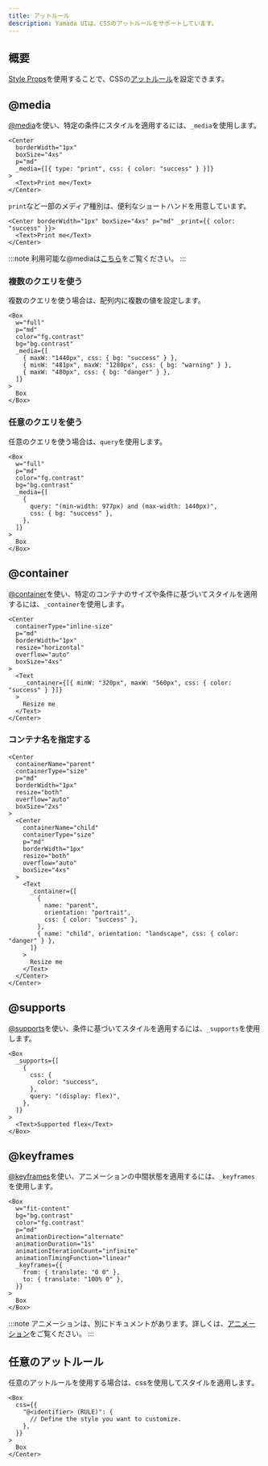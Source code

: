 ```yaml
---
title: アットルール
description: Yamada UIは、CSSのアットルールをサポートしています。
---
```


## 概要

[Style Props](/docs/styling/style-props)を使用することで、CSSの[アットルール](https://developer.mozilla.org/ja/docs/Web/CSS/At-rule)を設定できます。

## @media

[@media](https://developer.mozilla.org/ja/docs/Web/CSS/@media)を使い、特定の条件にスタイルを適用するには、`_media`を使用します。

```tsx preview
<Center
  borderWidth="1px"
  boxSize="4xs"
  p="md"
  _media={[{ type: "print", css: { color: "success" } }]}
>
  <Text>Print me</Text>
</Center>
```

`print`など一部のメディア種別は、便利なショートハンドを用意しています。

```tsx preview
<Center borderWidth="1px" boxSize="4xs" p="md" _print={{ color: "success" }}>
  <Text>Print me</Text>
</Center>
```

:::note
利用可能な@mediaは[こちら](/docs/styling/style-props#アットルール)をご覧ください。
:::

### 複数のクエリを使う

複数のクエリを使う場合は、配列内に複数の値を設定します。

```tsx preview
<Box
  w="full"
  p="md"
  color="fg.contrast"
  bg="bg.contrast"
  _media={[
    { maxW: "1440px", css: { bg: "success" } },
    { minW: "481px", maxW: "1280px", css: { bg: "warning" } },
    { maxW: "480px", css: { bg: "danger" } },
  ]}
>
  Box
</Box>
```

### 任意のクエリを使う

任意のクエリを使う場合は、`query`を使用します。

```tsx preview
<Box
  w="full"
  p="md"
  color="fg.contrast"
  bg="bg.contrast"
  _media={[
    {
      query: "(min-width: 977px) and (max-width: 1440px)",
      css: { bg: "success" },
    },
  ]}
>
  Box
</Box>
```

## @container

[@container](https://developer.mozilla.org/ja/docs/Web/CSS/@container)を使い、特定のコンテナのサイズや条件に基づいてスタイルを適用するには、`_container`を使用します。

```tsx preview
<Center
  containerType="inline-size"
  p="md"
  borderWidth="1px"
  resize="horizontal"
  overflow="auto"
  boxSize="4xs"
>
  <Text
    _container={[{ minW: "320px", maxW: "560px", css: { color: "success" } }]}
  >
    Resize me
  </Text>
</Center>
```

### コンテナ名を指定する

```tsx preview
<Center
  containerName="parent"
  containerType="size"
  p="md"
  borderWidth="1px"
  resize="both"
  overflow="auto"
  boxSize="2xs"
>
  <Center
    containerName="child"
    containerType="size"
    p="md"
    borderWidth="1px"
    resize="both"
    overflow="auto"
    boxSize="4xs"
  >
    <Text
      _container={[
        {
          name: "parent",
          orientation: "portrait",
          css: { color: "success" },
        },
        { name: "child", orientation: "landscape", css: { color: "danger" } },
      ]}
    >
      Resize me
    </Text>
  </Center>
</Center>
```

## @supports

[@supports](https://developer.mozilla.org/ja/docs/Web/CSS/@supports)を使い、条件に基づいてスタイルを適用するには、`_supports`を使用します。

```tsx preview
<Box
  _supports={[
    {
      css: {
        color: "success",
      },
      query: "(display: flex)",
    },
  ]}
>
  <Text>Supported flex</Text>
</Box>
```

## @keyframes

[@keyframes](https://developer.mozilla.org/ja/docs/Web/CSS/@keyframes)を使い、アニメーションの中間状態を適用するには、`_keyframes`を使用します。

```tsx preview
<Box
  w="fit-content"
  bg="bg.contrast"
  color="fg.contrast"
  p="md"
  animationDirection="alternate"
  animationDuration="1s"
  animationIterationCount="infinite"
  animationTimingFunction="linear"
  _keyframes={{
    from: { translate: "0 0" },
    to: { translate: "100% 0" },
  }}
>
  Box
</Box>
```

:::note
アニメーションは、別にドキュメントがあります。詳しくは、[アニメーション](/docs/styling/animation)をご覧ください。
:::

## 任意のアットルール

任意のアットルールを使用する場合は、cssを使用してスタイルを適用します。

```tsx
<Box
  css={{
    "@<identifier> (RULE)": {
      // Define the style you want to customize.
    },
  }}
>
  Box
</Center>
```

